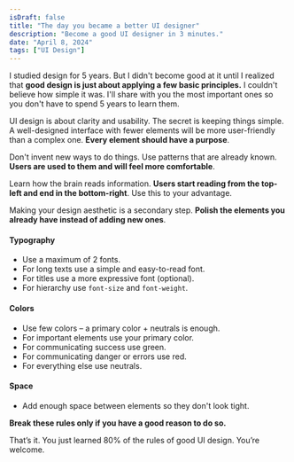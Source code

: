 ```yaml
---
isDraft: false
title: "The day you became a better UI designer"
description: "Become a good UI designer in 3 minutes."
date: "April 8, 2024"
tags: ["UI Design"]
---
```


I studied design for 5 years. But I didn't become good at it until I realized that **good design is just about applying a few basic principles.** I couldn't believe how simple it was. I'll share with you the most important ones so you don't have to spend 5 years to learn them.

UI design is about clarity and usability. The secret is keeping things simple. A well-designed interface with fewer elements will be more user-friendly than a complex one. **Every element should have a purpose**.

Don't invent new ways to do things. Use patterns that are already known. **Users are used to them and will feel more comfortable**.

Learn how the brain reads information. **Users start reading from the top-left and end in the bottom-right**. Use this to your advantage.

Making your design aesthetic is a secondary step. **Polish the elements you already have instead of adding new ones**.

#### Typography

- Use a maximum of 2 fonts.
- For long texts use a simple and easy-to-read font.
- For titles use a more expressive font (optional).
- For hierarchy use `font-size` and `font-weight`.

#### Colors

- Use few colors – a primary color + neutrals is enough.
- For important elements use your primary color.
- For communicating success use green.
- For communicating danger or errors use red.
- For everything else use neutrals.

#### Space

- Add enough space between elements so they don't look tight.

**Break these rules only if you have a good reason to do so.**

That’s it. You just learned 80% of the rules of good UI design. You’re welcome.
